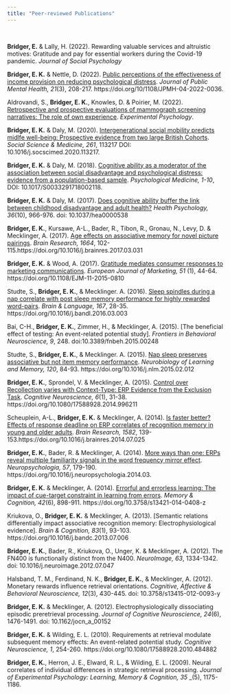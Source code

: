 ```yaml
---
title: "Peer-reviewed Publications"
---
```


<p>&nbsp;</p>
  
**Bridger, E.** & Lally, H. (2022). Rewarding valuable services and altruistic motives: Gratitude and pay for essential workers during the Covid-19 pandemic. _Journal of Social Psychology_  
  
**Bridger, E. K.** & Nettle, D. (2022). [Public perceptions of the effectiveness of income provision on reducing psychological distress](http://www.open-access.bcu.ac.uk/id/eprint/13262). _Journal of Public Mental Health, 21_(3), 208-217. https://doi.org/10/1108/JPMH-04-2022-0036. 

Aldrovandi, S., **Bridger, E. K.**, Knowles, D. & Poirier, M. (2022). [Retrospective and prospective evaluations of mammograph screening narratives: The role of own experience](http://www.open-access.bcu.ac.uk/id/eprint/13293). _Experimental Psychology_. 

**Bridger, E. K.** & Daly, M. (2020). [Intergenerational social mobility predicts midlfe well-being: Prospective evidence from two large British Cohorts](http://www.open-access.bcu.ac.uk/9522/). _Social Science & Medicine, 261_, 113217 DOI: 10.1016/j.socscimed.2020.113217.

**Bridger, E. K.** & Daly, M. (2018). [Cognitive ability as a moderator of the association between social disadvantage and psychological distress: evidence from a population-based sample](https://doi.org/10.1017/S0033291718002118). _Psychological Medicine, 1-10_, DOI: 10.1017/S0033291718002118.

**Bridger, E. K.** & Daly, M. (2017). [Does cognitive ability buffer the link between childhood disadvantage and adult health?](http://bcu-test.eprints-hosting.org/6165/1/Cognitive%20ability%20as%20moderator_AM%2BSupple.pdf) _Health Psychology, 36_(10), 966-976. doi: 10.1037/hea0000538 

**Bridger, E. K.**, Kursawe, A-L., Bader, R., Tibon, R., Gronau, N., Levy, D. & Mecklinger, A. (2017). [Age effects on associative memory for novel picture pairings](http://www.open-access.bcu.ac.uk/4560/). _Brain Research, 1664_, 102-115.https://doi.org/10.1016/j.brainres.2017.03.031

**Bridger, E. K.** & Wood, A. (2017). [Gratitude mediates consumer responses to marketing communications](http://www.open-access.bcu.ac.uk/3396/). _European Journal of Marketing, 51_ (1), 44-64. https://doi.org/10.1108/EJM-11-2015-0810

Studte, S., **Bridger, E. K.**, & Mecklinger. A. (2016). [Sleep spindles during a nap correlate with post sleep memory performance for highly rewarded word-pairs](http://www.open-access.bcu.ac.uk/3398/). _Brain & Language, 167_, 28-35. https://doi.org/10.1016/j.bandl.2016.03.003 

Bai, C-H., **Bridger, E. K.**, Zimmer, H., & Mecklinger, A. (2015). [The beneficial effect of testing: An event-related potential study]. _Frontiers in Behavioral Neuroscience, 9_, 248. doi:10.3389/fnbeh.2015.00248

Studte, S., **Bridger, E. K.**, & Mecklinger. A. (2015). [Nap sleep preserves associative but not item memory performance](http://www.open-access.bcu.ac.uk/3398/1/Studte_B%26L_accepted.pdf). _Neurobiology of Learning and Memory, 120_, 84-93. https://doi.org/10.1016/j.nlm.2015.02.012

**Bridger, E. K.**, Sprondel, V. & Mecklinger, A. (2015). [Control over Recollection varies with Context-Type: ERP Evidence from the Exclusion Task](http://bcu-test.eprints-hosting.org/4631/). _Cognitive Neuroscience, 6_(1), 31-38. https://doi.org/10.1080/17588928.2014.996211

Scheuplein, A-L., **Bridger, E. K.** & Mecklinger, A. (2014). [Is faster better? Effects of response deadline on ERP correlates of recognition memory in young and older adults](http://www.open-access.bcu.ac.uk/4632/). _Brain Research, 1582_, 139-153.https://doi.org/10.1016/j.brainres.2014.07.025

**Bridger, E. K.**, Bader, R. & Mecklinger, A. (2014). [More ways than one: ERPs reveal multiple familiarity signals in the word frequency mirror effect](http://www.open-access.bcu.ac.uk/4633/). _Neuropsychologia, 57_, 179-190. https://doi.org/10.1016/j.neuropsychologia.2014.03.

**Bridger, E. K.** & Mecklinger, A. (2014). [Errorful and errorless learning: The impact of cue-target constraint in learning from errors](http://www.open-access.bcu.ac.uk/4634/). _Memory & Cognition, 42_(6), 898-911. https://doi.org/10.3758/s13421-014-0408-z

Kriukova, O., **Bridger, E. K.** & Mecklinger, A. (2013). [Semantic relations differentially impact associative recognition memory: Electrophysiological evidence]. _Brain & Cognition, 83_(1), 93-103. https://doi.org/10.1016/j.bandc.2013.07.006

**Bridger, E. K.**, Bader, R., Kriukova, O., Unger, K. & Mecklinger, A. (2012). The FN400 is functionally distinct from the N400. _NeuroImage, 63_, 1334-1342. doi: 10.1016/j.neuroimage.2012.07.047

Halsband, T. M., Ferdinand, N. K., **Bridger, E. K.**, & Mecklinger, A. (2012). Monetary rewards influence retrieval orientations. _Cognitive, Affective & Behavioral Neuroscience, 12_(3), 430-445. doi: 10.3758/s13415-012-0093-y

**Bridger, E. K.** & Mecklinger, A. (2012). Electrophysiologically dissociating episodic preretrieval processing. _Journal of Cognitive Neuroscience, 24_(6), 1476-1491. doi: 10.1162/jocn_a_00152

**Bridger, E. K.** & Wilding, E. L. (2010). Requirements at retrieval modulate subsequent memory effects: An event-related potential study. _Cognitive Neuroscience, 1_, 254-260. https://doi.org/10.1080/17588928.2010.484882

**Bridger, E. K.**, Herron, J. E., Elward, R. L., & Wilding, E. L. (2009). Neural correlates of individual differences in strategic retrieval processing. _Journal of Experimental Psychology: Learning, Memory & Cognition, 35_ _(5), 1175-1186.

